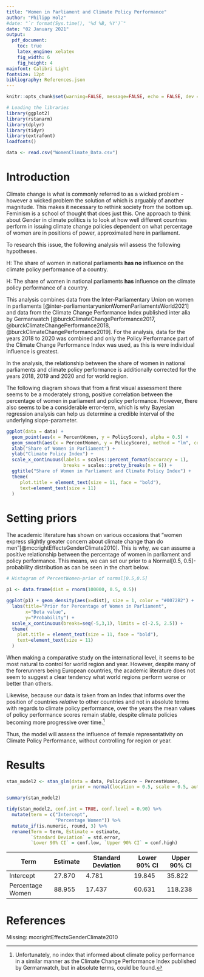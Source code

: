 ```yaml
---
title: "Women in Parliament and Climate Policy Performance"
author: "Philipp Holz"
#date: "`r format(Sys.time(), '%d %B, %Y')`"
date: "02 January 2021"
output: 
  pdf_document:
    toc: true
    latex_engine: xelatex
    fig_width: 6
    fig_height: 4
mainfont: Calibri Light
fontsize: 12pt
bibliography: References.json
---
```


```r
knitr::opts_chunk$set(warning=FALSE, message=FALSE, echo = FALSE, dev = "cairo_pdf")
```

```r
# Loading the libraries
library(ggplot2)
library(rstanarm)
library(dplyr)
library(tidyr)
library(extrafont)
loadfonts()
```

```r
data <- read.csv("WomenClimate_Data.csv")
```

# Introduction

Climate change is what is commonly referred to as a wicked problem - however a wicked problem the solution of which is arguably of another magnitude. This makes it necessary to rethink society from the bottom up. Feminism is a school of thought that does just this. One approach to think about Gender in climate politics is to look at how well different countries perform in issuing climate change policies dependent on what percentage of women are in positions of power, approximated here in parliament.

To research this issue, the following analysis will assess the following hypotheses.

H\textsubscript{0}: The share of women in national parliaments **has no** influence on the climate policy performance of a country.

H\textsubscript{a}: The share of women in national parliaments **has** influence on the climate policy performance of a country.

This analysis combines data from the Inter-Parliamentary Union on women in parliaments [@inter-parliamentaryunionWomenParliamentsWorld2021] and data from the Climate Change Performance Index published inter alia by Germanwatch [@burckClimateChangePerformance2017, @burckClimateChangePerformance2018, @burckClimateChangePerformance2019]. For the analysis, data for the years 2018 to 2020 was combined and only the Policy Performance part of the Climate Change Performance Index was used, as this is were individual influence is greatest.

In the analysis, the relationship between the share of women in national parliaments and climate policy performance is additionally corrected for the years 2018, 2019 and 2020 and for world region.

The following diagram shows that from a first visual assessment there seems to be a moderately strong, positive correlation between the percentage of women in parliament and policy performance. However, there also seems to be a considerable error-term, which is why Bayesian regression analysis can help us determine a credible interval of the underlying slope-parameter.

```r
ggplot(data = data) +
  geom_point(aes(x = PercentWomen, y = PolicyScore), alpha = 0.5) +
  geom_smooth(aes(x = PercentWomen, y = PolicyScore), method = "lm", color = "#0072B2") +
  xlab("Share of Women in Parliament") +
  ylab("Climate Policy Index") +
  scale_x_continuous(labels = scales::percent_format(accuracy = 1), 
                     breaks = scales::pretty_breaks(n = 6)) +
  ggtitle("Share of Women in Parliament and Climate Policy Index") +
  theme(
     plot.title = element_text(size = 11, face = "bold"),
     text=element_text(size = 11)
  )
```

# Setting priors
The academic literature has shown on various occasions that "women express slightly greater concern about climate change than do men"[@mccrightEffectsGenderClimate2010]. This is why, we can assume a positive relationship between the percentage of women in parliament and policy performance. This means, we can set our prior to a Normal[0.5, 0.5]-probability distribution as can be seen in the chart below.

```r
# Histogram of PercentWomen-prior of normal[0.5,0.5]

p1 <- data.frame(dist = rnorm(100000, 0.5, 0.5))

ggplot(p1) + geom_density(aes(x=dist), size = 1, color = "#0072B2") + 
  labs(title="Prior for Percentage of Women in Parliament",
       x="Beta value", 
       y="Probability") +
  scale_x_continuous(breaks=seq(-5,3,1), limits = c(-2.5, 2.5)) +
  theme(
    plot.title = element_text(size = 11, face = "bold"),
    text=element_text(size = 11)
  )
```


When making a comparative study on the international level, it seems to be most natural to control for world region and year. However, despite many of the forerunners being European countries, the academic literature does not seem to suggest a clear tendency what world regions perform worse or better than others.

Likewise, because our data is taken from an Index that informs over the position of countries *relative* to other countries and not in absolute terms with regards to climate policy performance, over the years the mean values of policy performance scores remain stable, despite climate policies becoming more progressive over time.[^1]

[^1]: Unfortunately, no index that informed about climate policy performance in a similar manner as the Climate Change Performance Index published by Germanwatch, but in absolute terms, could be found.

Thus, the model will assess the influence of female representativity on Climate Policy Performance, without controlling for region or year.

# Results
```r

stan_model2 <- stan_glm(data = data, PolicyScore ~ PercentWomen, 
                        prior = normal(location = 0.5, scale = 0.5, autoscale = TRUE))

summary(stan_model2)
```

```r
tidy(stan_model2, conf.int = TRUE, conf.level = 0.90) %>%
  mutate(term = c("Intercept", 
                  "Percentage Women")) %>% 
  mutate_if(is.numeric, round, 3) %>% 
  rename(Term = term, Estimate = estimate,
         `Standard Deviation` = std.error, 
         `Lower 90% CI` = conf.low, `Upper 90% CI` = conf.high)
```
| Term             | Estimate | Standard Deviation | Lower 90% CI | Upper 90% CI |
| ---------------- | -------- | ------------------ | ------------ | ------------ |
| Intercept        | 27.870   | 4.781              | 19.845       | 35.822       |
| Percentage Women | 88.955   | 17.437             | 60.631       | 118.238      |




# References

Missing: mccrightEffectsGenderClimate2010
